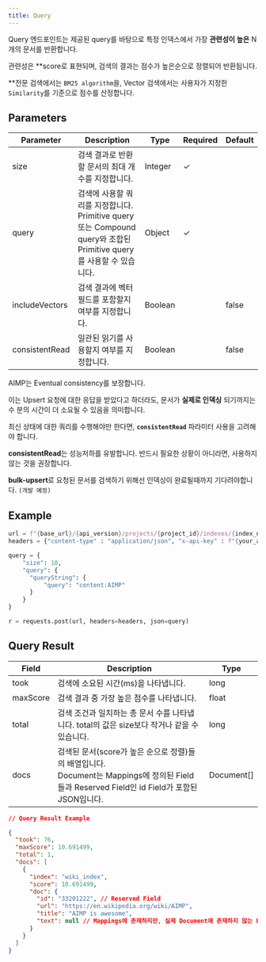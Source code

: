```yaml
---
title: Query
---
```


Query 엔드포인트는 제공된 query를 바탕으로 특정 인덱스에서 가장 **관련성이 높은** N개의 문서를 반환합니다.

관련성은 \*\*score로 표현되며, 검색의 결과는 점수가 높은순으로 정렬되어 반환됩니다.

\*\*전문 검색에서는 `BM25 algorithm`을, Vector 검색에서는 사용자가 지정한 `Similarity`를 기준으로 점수를 산정합니다.

## Parameters

| Parameter      | Description                                                                                                         | Type    | Required | Default |
| -------------- | ------------------------------------------------------------------------------------------------------------------- | ------- | -------- | ------- |
| size           | 검색 결과로 반환할 문서의 최대 개수를 지정합니다.                                                                   | Integer | ✓        |         |
| query          | 검색에 사용할 쿼리를 지정합니다. Primitive query 또는 Compound query와 조합된 Primitive query를 사용할 수 있습니다. | Object  | ✓        |         |
| includeVectors | 검색 결과에 벡터 필드를 포함할지 여부를 지정합니다.                                                                 | Boolean |          | false   |
| consistentRead | 일관된 읽기를 사용할지 여부를 지정합니다.                                                                           | Boolean |          | false   |

<Note>
  AIMP는 Eventual consistency를 보장합니다.

이는 Upsert 요청에 대한 응답을 받았다고 하더라도, 문서가 **실제로 인덱싱** 되기까지는 수 분의 시간이 더 소요될 수 있음을 의미합니다.

최신 상태에 대한 쿼리를 수행해야만 한다면, **`consistentRead`** 파라미터 사용을 고려해야 합니다.

**consistentRead**는 성능저하를 유발합니다. 반드시 필요한 상황이 아니라면, 사용하지 않는 것을 권장합니다.

**bulk-upsert**로 요청된 문서를 검색하기 위해선 인덱싱이 완료될때까지 기다려야합니다. `(개발 예정)`

</Note>

## Example

```python
url = f"{base_url}/{api_version}/projects/{project_id}/indexes/{index_name}/query"
headers = {"content-type" : "application/json", "x-api-key" : f"{your_api_key}"}

query = {
    "size": 10,
    "query": {
      "queryString": {
          "query": "content:AIMP"
      }
    }
}

r = requests.post(url, headers=headers, json=query)
```

## Query Result

| Field    | Description                                                                                                                                       | Type       |
| -------- | ------------------------------------------------------------------------------------------------------------------------------------------------- | ---------- |
| took     | 검색에 소요된 시간(ms)을 나타냅니다.                                                                                                              | long       |
| maxScore | 검색 결과 중 가장 높은 점수를 나타냅니다.                                                                                                         | float      |
| total    | 검색 조건과 일치하는 총 문서 수를 나타냅니다. total의 값은 size보다 작거나 같을 수 있습니다.                                                      | long       |
| docs     | 검색된 문서(score가 높은 순으로 정렬)들의 배열입니다. <br />Document는 Mappings에 정의된 Field들과 Reserved Field인 id Field가 포함된 JSON입니다. | Document[] |

```json
// Query Result Example

{
  "took": 76,
  "maxScore": 10.691499,
  "total": 1,
  "docs": [
    {
      "index": "wiki_index",
      "score": 10.691499,
      "doc": {
        "id": "33201222", // Reserved Field
        "url": "https://en.wikipedia.org/wiki/AIMP",
        "title": "AIMP is awesome",
        "text": null // Mappings에 존재하지만, 실제 Document에 존재하지 않는 Field는 null로 반환
      }
    }
  ]
}
```
